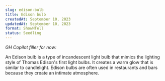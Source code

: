 ```yaml
---
slug: edison-bulb
title: Edison bulb
createdAt: September 10, 2023
updatedAt: September 10, 2023
format: ShowNTell
status: Seedling
---
```


_GH Copilot filler for now:_

An Edison bulb is a type of incandescent light bulb that mimics the lighting style of Thomas Edison's first light bulbs. It creates a warm glow that is similar to candlelight. Edison bulbs are often used in restaurants and bars because they create an intimate atmosphere.
